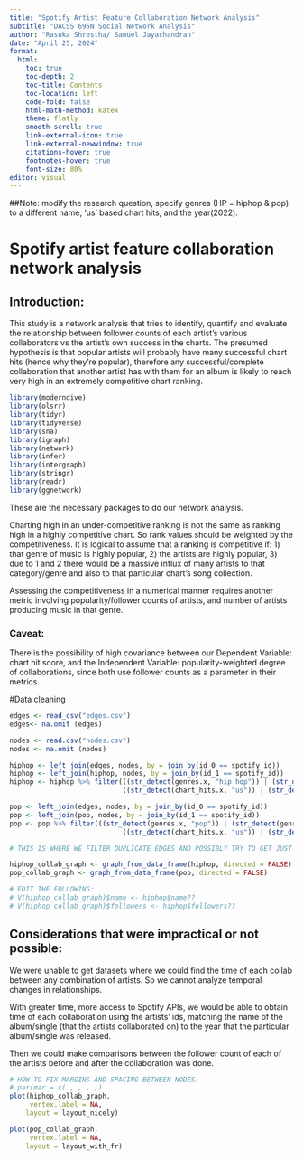 ```yaml
---
title: "Spotify Artist Feature Collaboration Network Analysis"
subtitle: "DACSS 695N Social Network Analysis"
author: "Rasuka Shrestha/ Samuel Jayachandran"
date: "April 25, 2024"
format: 
  html:
    toc: true
    toc-depth: 2
    toc-title: Contents
    toc-location: left
    code-fold: false
    html-math-method: katex
    theme: flatly
    smooth-scroll: true
    link-external-icon: true
    link-external-newwindow: true
    citations-hover: true
    footnotes-hover: true
    font-size: 80%
editor: visual
---
```


##Note: modify the research question, specify genres (HP = hiphop & pop) to a different name, 'us' based chart hits, and the year(2022).

# Spotify artist feature collaboration network analysis

## Introduction:

This study is a network analysis that tries to identify, quantify and evaluate the relationship between follower counts of each artist's various collaborators vs the artist's own success in the charts. The presumed hypothesis is that popular artists will probably have many successful chart hits (hence why they're popular), therefore any successful/complete collaboration that another artist has with them for an album is likely to reach very high in an extremely competitive chart ranking.

```r
library(moderndive)
library(olsrr)
library(tidyr)
library(tidyverse)
library(sna)
library(igraph)
library(network)
library(infer)
library(intergraph)
library(stringr)
library(readr)
library(ggnetwork)
```

These are the necessary packages to do our network analysis.

Charting high in an under-competitive ranking is not the same as ranking high in a highly competitive chart. So rank values should be weighted by the competitiveness. It is logical to assume that a ranking is competitive if: 1) that genre of music is highly popular, 2) the artists are highly popular, 3) due to 1 and 2 there would be a massive influx of many artists to that category/genre and also to that particular chart's song collection.

Assessing the competitiveness in a numerical manner requires another metric involving popularity/follower counts of artists, and number of artists producing music in that genre.

### Caveat:

There is the possibility of high covariance between our Dependent Variable: chart hit score, and the Independent Variable: popularity-weighted degree of collaborations, since both use follower counts as a parameter in their metrics.

#Data cleaning

```r
edges <- read_csv("edges.csv")
edges<- na.omit (edges)

nodes <- read.csv("nodes.csv")
nodes <- na.omit (nodes)

hiphop <- left_join(edges, nodes, by = join_by(id_0 == spotify_id))
hiphop <- left_join(hiphop, nodes, by = join_by(id_1 == spotify_id))
hiphop <- hiphop %>% filter(((str_detect(genres.x, "hip hop")) | (str_detect(genres.y, "hip hop"))) &
                            ((str_detect(chart_hits.x, "us")) | (str_detect(chart_hits.y, "us"))))

pop <- left_join(edges, nodes, by = join_by(id_0 == spotify_id))
pop <- left_join(pop, nodes, by = join_by(id_1 == spotify_id))
pop <- pop %>% filter(((str_detect(genres.x, "pop")) | (str_detect(genres.y, "pop"))) &
                            ((str_detect(chart_hits.x, "us")) | (str_detect(chart_hits.y, "us"))))

# THIS IS WHERE WE FILTER DUPLICATE EDGES AND POSSIBLY TRY TO GET JUST ONE ROW FOR EACH ARTIST NAME

```

```r

hiphop_collab_graph <- graph_from_data_frame(hiphop, directed = FALSE)
pop_collab_graph <- graph_from_data_frame(pop, directed = FALSE)

# EDIT THE FOLLOWING: 
# V(hiphop_collab_graph)$name <- hiphop$name??
# V(hiphop_collab_graph)$followers <- hiphop$followers??
```

## Considerations that were impractical or not possible:

We were unable to get datasets where we could find the time of each collab between any combination of artists. So we cannot analyze temporal changes in relationships.

With greater time, more access to Spotify APIs, we would be able to obtain time of each collaboration using the artists' ids, matching the name of the album/single (that the artists collaborated on) to the year that the particular album/single was released.

Then we could make comparisons between the follower count of each of the artists before and after the collaboration was done.

```r

# HOW TO FIX MARGINS AND SPACING BETWEEN NODES:
# par(mar = c( , , , ,)
plot(hiphop_collab_graph,
     vertex.label = NA,
    layout = layout_nicely)

plot(pop_collab_graph,
     vertex.label = NA,
    layout = layout_with_fr)
```

